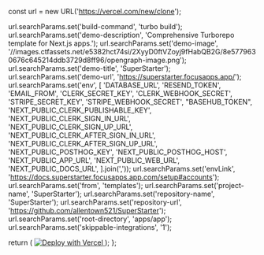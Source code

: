   const url = new URL('https://vercel.com/new/clone');

  url.searchParams.set('build-command', 'turbo build');
  url.searchParams.set('demo-description', 'Comprehensive Turborepo template for Next.js apps.');
  url.searchParams.set('demo-image', '//images.ctfassets.net/e5382hct74si/2XyyD0ftVZoyj9fHabQB2G/8e5779630676c645214ddb3729d8ff96/opengraph-image.png');
  url.searchParams.set('demo-title', 'SuperStarter');
  url.searchParams.set('demo-url', 'https://superstarter.focusapps.app/');
  url.searchParams.set('env', [
    'DATABASE_URL',
    'RESEND_TOKEN',
    'EMAIL_FROM',
    'CLERK_SECRET_KEY',
    'CLERK_WEBHOOK_SECRET',
    'STRIPE_SECRET_KEY',
    'STRIPE_WEBHOOK_SECRET',
    "BASEHUB_TOKEN",
    'NEXT_PUBLIC_CLERK_PUBLISHABLE_KEY',
    'NEXT_PUBLIC_CLERK_SIGN_IN_URL',
    'NEXT_PUBLIC_CLERK_SIGN_UP_URL',
    'NEXT_PUBLIC_CLERK_AFTER_SIGN_IN_URL',
    'NEXT_PUBLIC_CLERK_AFTER_SIGN_UP_URL',
    'NEXT_PUBLIC_POSTHOG_KEY',
    'NEXT_PUBLIC_POSTHOG_HOST',
    'NEXT_PUBLIC_APP_URL',
    'NEXT_PUBLIC_WEB_URL',
    'NEXT_PUBLIC_DOCS_URL',
  ].join(','));
  url.searchParams.set('envLink', 'https://docs.superstarter.focusapps.app.com/setup#accounts');
  url.searchParams.set('from', 'templates');
  url.searchParams.set('project-name', 'SuperStarter');
  url.searchParams.set('repository-name', 'SuperStarter');
  url.searchParams.set('repository-url', 'https://github.com/allentown521/SuperStarter');
  url.searchParams.set('root-directory', 'apps/app');
  url.searchParams.set('skippable-integrations', '1');

  return (
    <a href={url.toString()}>
      <img src="https://vercel.com/button" alt="Deploy with Vercel" />
    </a>
  );
};
